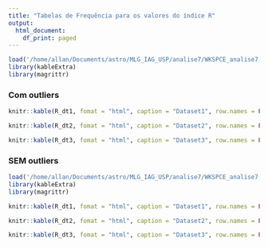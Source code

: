 ```yaml
---
title: "Tabelas de Frequência para os valores do índice R"
output:
  html_document:
    df_print: paged
---
```



```r
load('/home/allan/Documents/astro/MLG_IAG_USP/analise7/WKSPCE_analise7.1_com_outliers.RData')
library(kableExtra)
library(magrittr)
```

### Com outliers

```r
knitr::kable(R_dt1, fomat = "html", caption = "Dataset1", row.names = FALSE)
```


```r
knitr::kable(R_dt2, fomat = "html", caption = "Dataset2", row.names = FALSE)
```


```r
knitr::kable(R_dt3, fomat = "html", caption = "Dataset3", row.names = FALSE)
```


### SEM outliers


```r
load('/home/allan/Documents/astro/MLG_IAG_USP/analise7/WKSPCE_analise7.1_SEM_outliers.RData')
library(kableExtra)
library(magrittr)
```



```r
knitr::kable(R_dt1, fomat = "html", caption = "Dataset1", row.names = FALSE)
```


```r
knitr::kable(R_dt2, fomat = "html", caption = "Dataset2", row.names = FALSE)
```


```r
knitr::kable(R_dt3, fomat = "html", caption = "Dataset3", row.names = FALSE)
```

